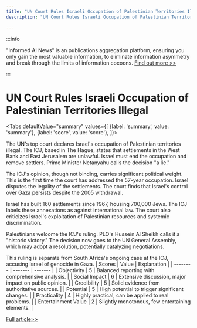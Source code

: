```yaml
---
title: "UN Court Rules Israeli Occupation of Palestinian Territories Illegal"
description: "UN Court Rules Israeli Occupation of Palestinian Territories Illegal"

---
```



:::info

"Informed AI News" is an publications aggregation platform, ensuring you only gain the most valuable information, to eliminate information asymmetry and break through the limits of information cocoons.  [Find out more >>](/)

:::

# UN Court Rules Israeli Occupation of Palestinian Territories Illegal


<Tabs
	defaultValue="summary"
	values={[
	{label: 'summary', value: 'summary'},
	{label: 'score', value: 'score'},
]}>
<TabItem value="summary">


The UN's top court declares Israel's occupation of Palestinian territories illegal. The ICJ, based in The Hague, states that settlements in the West Bank and East Jerusalem are unlawful. Israel must end the occupation and remove settlers. Prime Minister Netanyahu calls the decision "a lie."

The ICJ's opinion, though not binding, carries significant political weight. This is the first time the court has addressed the 57-year occupation. Israel disputes the legality of the settlements. The court finds that Israel's control over Gaza persists despite the 2005 withdrawal.

Israel has built 160 settlements since 1967, housing 700,000 Jews. The ICJ labels these annexations as against international law. The court also criticizes Israel's exploitation of Palestinian resources and systemic discrimination.

Palestinians welcome the ICJ's ruling. PLO's Hussein Al Sheikh calls it a "historic victory." The decision now goes to the UN General Assembly, which may adopt a resolution, potentially catalyzing negotiations.

This ruling is separate from South Africa's ongoing case at the ICJ, accusing Israel of genocide in Gaza.
</TabItem>
<TabItem value="score">
	| Scores     | Value   | Explanation |
	| -------- | ------- | ------- |
	| Objectivity  | 5    | Balanced reporting with comprehensive analysis.    |
	| Social Impact | 6     | Extensive discussion, major impact on public opinion.    |
	| Credibility    | 5    | Solid evidence from authoritative sources.    |
	| Potential    | 5    | High potential to trigger significant changes.    |
	| Practicality    | 4    | Highly practical, can be applied to real problems.    |
	| Entertainment Value    | 2    | Slightly monotonous, few entertaining elements.    |
</TabItem>
</Tabs>

[Full article>>](https://www.bbc.com/news/articles/cjerjzxlpvdo)
